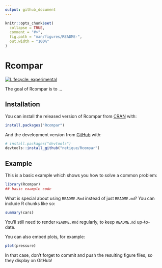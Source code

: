 ```yaml
---
output: github_document
---
```


<!-- README.md is generated from README.Rmd. Please edit that file -->

```r
knitr::opts_chunk$set(
  collapse = TRUE,
  comment = "#>",
  fig.path = "man/figures/README-",
  out.width = "100%"
)
```

# Rcompar

<!-- badges: start -->
[![Lifecycle: experimental](https://img.shields.io/badge/lifecycle-experimental-orange.svg)](https://www.tidyverse.org/lifecycle/#experimental)
<!-- badges: end -->

The goal of Rcompar is to ...

## Installation

You can install the released version of Rcompar from [CRAN](https://CRAN.R-project.org) with:

``` r
install.packages("Rcompar")
```

And the development version from [GitHub](https://github.com/) with:

``` r
# install.packages("devtools")
devtools::install_github("netique/Rcompar")
```
## Example

This is a basic example which shows you how to solve a common problem:

```r
library(Rcompar)
## basic example code
```

What is special about using `README.Rmd` instead of just `README.md`? You can include R chunks like so:

```r
summary(cars)
```

You'll still need to render `README.Rmd` regularly, to keep `README.md` up-to-date.

You can also embed plots, for example:

```r
plot(pressure)
```

In that case, don't forget to commit and push the resulting figure files, so they display on GitHub!
